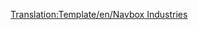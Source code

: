 <noinclude>[[Translation:Template/en/Navbox Industries]]</noinclude><noinclude></noinclude>{{en/Navbox|navbar = off
|state = off      

|name  = Name 
|title = [[ru/Manual/Промышленность|Промышленность]] 

|group1 = [[ru/Manual/Климат|Отрасли умеренного климата]]
|list1  = {{en/Nowrap begin}} [[ru/Manual/Base Set/Industries/Банк|Банк]] {{en/·w}} [[ru/Manual/Base Set/Industries/Завод|Завод]] {{en/·w}} [[ru/Manual/Base Set/Industries/Лес|Лес]] {{en/·w}} [[ru/Manual/Base Set/Industries/Лесопилка|Лесопилка]] {{en/·w}} [[ru/Manual/Base Set/Industries/Нефтезавод|Нефтезавод]] {{en/·w}} [[ru/Manual/Base Set/Industries/Нефтяная платформа|Нефтяная платформа]] {{en/·w}} [[ru/Manual/Base Set/Industries/Нефтяная скважина|Нефтяная скважина]] {{en/·w}} [[ru/Manual/Base Set/Industries/Сталелитейный завод|Сталелитейный завод]] {{en/·w}} [[ru/Manual/Base Set/Industries/Угольная шахта|Угольная шахта]] {{en/·w}} [[ru/Manual/Base Set/Industries/Ферма|Ферма]] {{en/·w}} [[ru/Manual/Base Set/Industries/Шахта железной руды|Шахта железной руды]] {{en/·w}} [[ru/Manual/Base Set/Industries/Электростанция|Электростанция]] {{en/Nowrap end}}

|group2 = [[ru/Manual/Климат|Отрасли субарктического климата]]
|list2  = {{en/Nowrap begin}} [[ru/Manual/Base Set/Industries/Банк|Банк]] {{en/·w}} [[ru/Manual/Base Set/Industries/Бумажная фабрика|Бумажная фабрика]] {{en/·w}} [[ru/Manual/Base Set/Industries/Золотая шахта|Золотая шахта]] {{en/·w}} [[ru/Manual/Base Set/Industries/Лес|Лес]] {{en/·w}} [[ru/Manual/Base Set/Industries/Нефтезавод|Нефтезавод]] {{en/·w}} [[ru/Manual/Base Set/Industries/Нефтяная скважина|Нефтяная скважина]] {{en/·w}} [[ru/Manual/Base Set/Industries/Пищевая фабрика|Пищевая фабрика]] {{en/·w}} [[ru/Manual/Base Set/Industries/Типография|Типография]] {{en/·w}} [[ru/Manual/Base Set/Industries/Угольная шахта|Угольная шахта]] {{en/·w}} [[ru/Manual/Base Set/Industries/Ферма|Ферма]] {{en/·w}} [[ru/Manual/Base Set/Industries/Электростанция|Электростанция]] {{en/Nowrap end}}

|group3 = [[ru/Manual/Климат|Отрасли субтропического климата]]
|list3  = {{en/Nowrap begin}} [[ru/Manual/Base Set/Industries/Алмазные копи|Алмазные копи]] {{en/·w}} [[ru/Manual/Base Set/Industries/Банк|Банк]] {{en/·w}} [[ru/Manual/Base Set/Industries/Водонапорная башня|Водонапорная башня]] {{en/·w}} [[ru/Manual/Base Set/Industries/Завод|Завод]] {{en/·w}} [[ru/Manual/Base Set/Industries/Лесопилка|Лесопилка]] {{en/·w}} [[ru/Manual/Base Set/Industries/Насосная станция|Насосная станция]] {{en/·w}} [[ru/Manual/Base Set/Industries/Нефтезавод|Нефтезавод]] {{en/·w}} [[ru/Manual/Base Set/Industries/Нефтяная скважина|Нефтяная скважина]] {{en/·w}} [[ru/Manual/Base Set/Industries/Пищевая фабрика|Пищевая фабрика]] {{en/·w}} [[ru/Manual/Base Set/Industries/Плантация гевеи|Плантация гевеи]] {{en/·w}} [[ru/Manual/Base Set/Industries/Ферма|Ферма]] {{en/·w}} [[ru/Manual/Base Set/Industries/Фруктовая плантация|Фруктовая плантация]] {{en/·w}} [[ru/Manual/Base Set/Industries/Шахта медной руды|Шахта медной руды]] {{en/Nowrap end}}

|group4 = [[ru/Manual/Климат|Отрасли игрушечного климата]]
|list4  = {{en/Nowrap begin}} [[ru/Manual/Base Set/Industries/Генератор пузырьков|Генератор пузырьков]] {{en/·w}} [[ru/Manual/Base Set/Industries/Завод газировки|Завод газировки]] {{en/·w}} [[ru/Manual/Base Set/Industries/Завод игрушек|Завод игрушек]] {{en/·w}} [[ru/Manual/Base Set/Industries/Ирисовый карьер|Ирисовый карьер]] {{en/·w}} [[ru/Manual/Base Set/Industries/Колодцы колы|Колодцы колы]] {{en/·w}} [[ru/Manual/Base Set/Industries/Конфетная фабрика|Конфетная фабрика]] {{en/·w}} [[ru/Manual/Base Set/Industries/Лес сахарной ваты|Лес сахарной ваты]] {{en/·w}} [[ru/Manual/Base Set/Industries/Магазин игрушек|Магазин игрушек]] {{en/·w}} [[ru/Manual/Base Set/Industries/Сахарная шахта|Сахарная шахта]] {{en/·w}} [[ru/Manual/Base Set/Industries/Ферма батареек|Ферма батареек]] {{en/·w}} [[ru/Manual/Base Set/Industries/Фонтаны пластика|Фонтаны пластика]] {{en/Nowrap end}}

}}